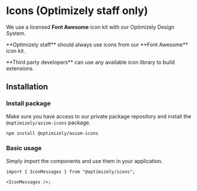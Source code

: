 
# Icons (Optimizely staff only)

We use a licensed **Font Awesome** icon kit with our Optimizely Design System.

<Alert intent="warning" mt="16">
<p>**Optimizely staff** should always use icons from our **Font Awesome** icon kit.</p>

<p>**Third party developers** can use any available icon library to build extensions.</p>
</Alert>

## Installation

### Install package

Make sure you have access to our private package repository and install the `@optimizely/axiom-icons` package.

```sh npm2yarn
npm install @optimizely/axiom-icons
```

### Basic usage

Simply import the components and use them in your application.

```tsx
import { IconMessages } from "@optimizely/icons";

<IconMessages />;
```
